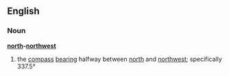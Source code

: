 ==English==
=== Noun ===
'''[[north]]-[[northwest]]'''
# the [[compass]] [[bearing]] halfway between [[north]] and [[northwest]]; specifically 337.5°